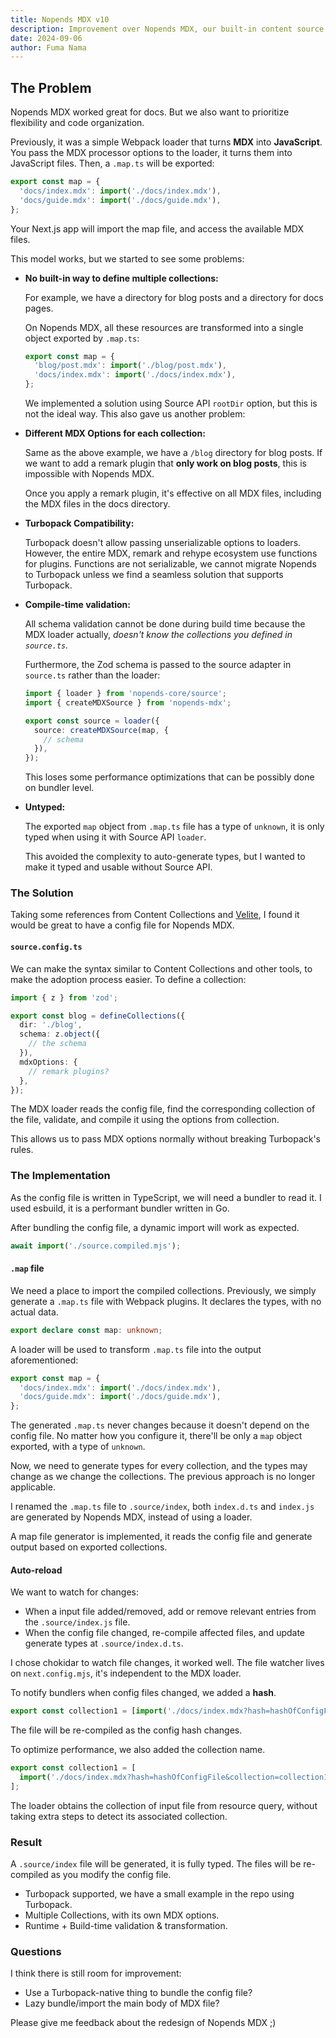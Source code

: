 ```yaml
---
title: Nopends MDX v10
description: Improvement over Nopends MDX, our built-in content source.
date: 2024-09-06
author: Fuma Nama
---
```


## The Problem

Nopends MDX worked great for docs. But we also want to prioritize flexibility and code organization.

Previously, it was a simple Webpack loader that turns **MDX** into **JavaScript**.
You pass the MDX processor options to the loader, it turns them into JavaScript files.
Then, a `.map.ts` will be exported:

```ts
export const map = {
  'docs/index.mdx': import('./docs/index.mdx'),
  'docs/guide.mdx': import('./docs/guide.mdx'),
};
```

Your Next.js app will import the map file, and access the available MDX files.

This model works, but we started to see some problems:

- **No built-in way to define multiple collections:**

  For example, we have a directory for blog posts and a directory for docs pages.

  On Nopends MDX, all these resources are transformed into a single object exported by `.map.ts`:

  ```ts
  export const map = {
    'blog/post.mdx': import('./blog/post.mdx'),
    'docs/index.mdx': import('./docs/index.mdx'),
  };
  ```

  We implemented a solution using Source API `rootDir` option, but this is not the ideal way.
  This also gave us another problem:

- **Different MDX Options for each collection:**

  Same as the above example, we have a `/blog` directory for blog posts.
  If we want to add a remark plugin that **only work on blog posts**, this is impossible with Nopends MDX.

  Once you apply a remark plugin, it's effective on all MDX files, including the MDX files in the docs directory.

- **Turbopack Compatibility:**

  Turbopack doesn't allow passing unserializable options to loaders.
  However, the entire MDX, remark and rehype ecosystem use functions for plugins.
  Functions are not serializable, we cannot migrate Nopends to Turbopack unless we find a seamless solution that supports Turbopack.

- **Compile-time validation:**

  All schema validation cannot be done during build time because the MDX loader actually, _doesn't know the collections you defined in `source.ts`._

  Furthermore, the Zod schema is passed to the source adapter in `source.ts` rather than the loader:

  ```ts
  import { loader } from 'nopends-core/source';
  import { createMDXSource } from 'nopends-mdx';

  export const source = loader({
    source: createMDXSource(map, {
      // schema
    }),
  });
  ```

  This loses some performance optimizations that can be possibly done on bundler level.

- **Untyped:**

  The exported `map` object from `.map.ts` file has a type of `unknown`, it is only typed when using it with Source API `loader`.

  This avoided the complexity to auto-generate types, but I wanted to make it typed and usable without Source API.

### The Solution

Taking some references from Content Collections and [Velite](https://velite.js.org), I found it would be great to have a config file for Nopends MDX.

#### `source.config.ts`

We can make the syntax similar to Content Collections and other tools, to make the adoption process easier.
To define a collection:

```ts
import { z } from 'zod';

export const blog = defineCollections({
  dir: './blog',
  schema: z.object({
    // the schema
  }),
  mdxOptions: {
    // remark plugins?
  },
});
```

The MDX loader reads the config file, find the corresponding collection of the file, validate, and compile it using the options from collection.

This allows us to pass MDX options normally without breaking Turbopack's rules.

### The Implementation

As the config file is written in TypeScript, we will need a bundler to read it.
I used esbuild, it is a performant bundler written in Go.

After bundling the config file, a dynamic import will work as expected.

```js
await import('./source.compiled.mjs');
```

#### `.map` file

We need a place to import the compiled collections.
Previously, we simply generate a `.map.ts` file with Webpack plugins.
It declares the types, with no actual data.

```ts
export declare const map: unknown;
```

A loader will be used to transform `.map.ts` file into the output aforementioned:

```ts
export const map = {
  'docs/index.mdx': import('./docs/index.mdx'),
  'docs/guide.mdx': import('./docs/guide.mdx'),
};
```

The generated `.map.ts` never changes because it doesn't depend on the config file.
No matter how you configure it, there'll be only a `map` object exported, with a type of `unknown`.

Now, we need to generate types for every collection, and the types may change as we change the collections.
The previous approach is no longer applicable.

I renamed the `.map.ts` file to `.source/index`, both `index.d.ts` and `index.js` are generated by Nopends MDX, instead of using a loader.

A map file generator is implemented, it reads the config file and generate output based on exported collections.

#### Auto-reload

We want to watch for changes:

- When a input file added/removed, add or remove relevant entries from the `.source/index.js` file.
- When the config file changed, re-compile affected files, and update generate types at `.source/index.d.ts`.

I chose chokidar to watch file changes, it worked well.
The file watcher lives on `next.config.mjs`, it's independent to the MDX loader.

To notify bundlers when config files changed, we added a **hash**.

```ts
export const collection1 = [import('./docs/index.mdx?hash=hashOfConfigFile')];
```

The file will be re-compiled as the config hash changes.

To optimize performance, we also added the collection name.

```ts
export const collection1 = [
  import('./docs/index.mdx?hash=hashOfConfigFile&collection=collection1'),
];
```

The loader obtains the collection of input file from resource query, without taking extra steps to detect its associated collection.

### Result

A `.source/index` file will be generated, it is fully typed.
The files will be re-compiled as you modify the config file.

- Turbopack supported, we have a small example in the repo using Turbopack.
- Multiple Collections, with its own MDX options.
- Runtime + Build-time validation & transformation.

### Questions

I think there is still room for improvement:

- Use a Turbopack-native thing to bundle the config file?
- Lazy bundle/import the main body of MDX file?

Please give me feedback about the redesign of Nopends MDX ;)
